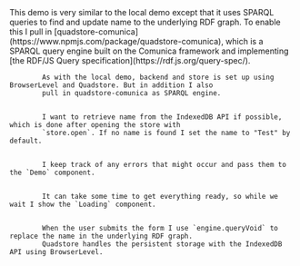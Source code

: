 
<Content>
    This demo is very similar to the <NavLink to="#local">local demo</NavLink> except that it uses <NavLink
    to="/sparql">SPARQL queries</NavLink> to find and update name to the underlying RDF graph. To enable this I pull in
    [quadstore-comunica](https://www.npmjs.com/package/quadstore-comunica), which is a SPARQL query engine built
    on <NavLink to="/comunica">the Comunica framework</NavLink> and implementing [the RDF/JS Query
    specification](https://rdf.js.org/query-spec/).
</Content>

<Code language="tsx" id="QuadstoreSparqlDemo" code={demoCode} className="line-numbers">
    <CodeStep lines={["11-16"]} title="Setting up backend, store, and engine">
        As with the local demo, backend and store is set up using BrowserLevel and Quadstore. But in addition I also
        pull in quadstore-comunica as SPARQL engine.
    </CodeStep>
    <CodeStep lines={["17", "22-27"]} title="Getting name from storage">
        I want to retrieve name from the IndexedDB API if possible, which is done after opening the store with
        `store.open`. If no name is found I set the name to "Test" by default.
    </CodeStep>
    <CodeStep lines={["18", "28", "36", "42"]} title="Error handling">
        I keep track of any errors that might occur and pass them to the `Demo` component.
    </CodeStep>
    <CodeStep lines={["31-33"]} title="Loading state">
        It can take some time to get everything ready, so while we wait I show the `Loading` component.
    </CodeStep>
    <CodeStep lines={["35-44"]} title="Update RDF graph and make it persistent">
        When the user submits the form I use `engine.queryVoid` to replace the name in the underlying RDF graph.
        Quadstore handles the persistent storage with the IndexedDB API using BrowserLevel.
    </CodeStep>
</Code>